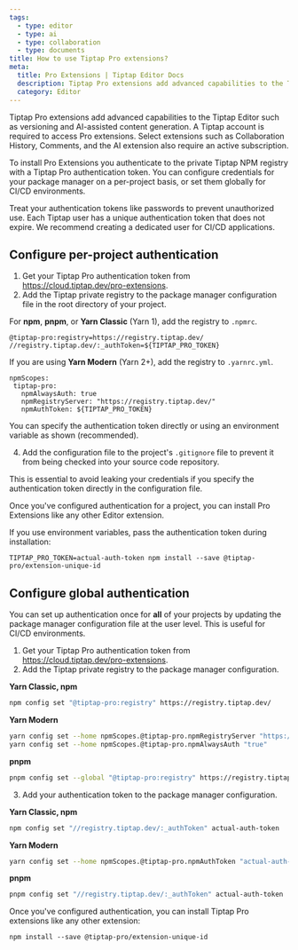 ```yaml
---
tags:
  - type: editor
  - type: ai
  - type: collaboration
  - type: documents
title: How to use Tiptap Pro extensions?
meta:
  title: Pro Extensions | Tiptap Editor Docs
  description: Tiptap Pro extensions add advanced capabilities to the Tiptap Editor and are installed from the private Tiptap NPM registry.
  category: Editor
---
```



Tiptap Pro extensions add advanced capabilities to the Tiptap Editor such as versioning and AI-assisted content generation. A Tiptap account is required to access Pro extensions. Select extensions such as Collaboration History, Comments, and the AI extension also require an active subscription.

To install Pro Extensions you authenticate to the private Tiptap NPM registry with a Tiptap Pro authentication token. You can configure credentials for your package manager on a per-project basis, or set them globally for CI/CD environments.

<Callout title="Security warning" variant="warning">
  Treat your authentication tokens like passwords to prevent unauthorized use. Each Tiptap user has
  a unique authentication token that does not expire. We recommend creating a dedicated user for
  CI/CD applications.
</Callout>

## Configure per-project authentication

1. Get your Tiptap Pro authentication token from https://cloud.tiptap.dev/pro-extensions.
2. Add the Tiptap private registry to the package manager configuration file in the root directory of your project.

For **npm**, **pnpm**, or **Yarn Classic** (Yarn 1), add the registry to `.npmrc`.

```
@tiptap-pro:registry=https://registry.tiptap.dev/
//registry.tiptap.dev/:_authToken=${TIPTAP_PRO_TOKEN}
```

If you are using **Yarn Modern** (Yarn 2+), add the registry to `.yarnrc.yml`.

```
npmScopes:
 tiptap-pro:
   npmAlwaysAuth: true
   npmRegistryServer: "https://registry.tiptap.dev/"
   npmAuthToken: ${TIPTAP_PRO_TOKEN}
```

<Callout title="Note" variant="hint">
  You can specify the authentication token directly or using an environment variable as shown
  (recommended).
</Callout>

4. Add the configuration file to the project's `.gitignore` file to prevent it from being checked into your source code repository.

<Callout title="Warning" variant="hint">
  This is essential to avoid leaking your credentials if you specify the authentication token
  directly in the configuration file.
</Callout>

Once you've configured authentication for a project, you can install Pro Extensions like any other Editor extension.

If you use environment variables, pass the authentication token during installation:

```
TIPTAP_PRO_TOKEN=actual-auth-token npm install --save @tiptap-pro/extension-unique-id
```

## Configure global authentication

You can set up authentication once for **all** of your projects by updating the package manager configuration file at the user level. This is useful for CI/CD environments.

1. Get your Tiptap Pro authentication token from https://cloud.tiptap.dev/pro-extensions.
2. Add the Tiptap private registry to the package manager configuration.

**Yarn Classic, npm**

```bash
npm config set "@tiptap-pro:registry" https://registry.tiptap.dev/
```

**Yarn Modern**

```bash
yarn config set --home npmScopes.@tiptap-pro.npmRegistryServer "https://registry.tiptap.dev/"
yarn config set --home npmScopes.@tiptap-pro.npmAlwaysAuth "true"
```

**pnpm**

```bash
pnpm config set --global "@tiptap-pro:registry" https://registry.tiptap.dev/
```

3. Add your authentication token to the package manager configuration.

**Yarn Classic, npm**

```bash
npm config set "//registry.tiptap.dev/:_authToken" actual-auth-token
```

**Yarn Modern**

```bash
yarn config set --home npmScopes.@tiptap-pro.npmAuthToken "actual-auth-token"
```

**pnpm**

```bash
pnpm config set "//registry.tiptap.dev/:_authToken" actual-auth-token
```

Once you've configured authentication, you can install Tiptap Pro extensions like any other extension:

```
npm install --save @tiptap-pro/extension-unique-id
```
